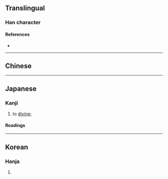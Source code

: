 {{also|稽}}
{{character info/new}}
<!-- may be replaced by zh-forms -->
==Translingual==

===Han character===
{{Han char|rn=5|rad=乙|as=05|sn=6|four=22610|canj=XYRU,YRU|ids=⿰占乚}}

====References====
* {{Han ref|kx=0084.120|dkj=00182|dj=0171.110|hdz=10053.050|uh=4E69|ud=20073|bh=A5E4|bd=42468}}

----

==Chinese==
{{zh-see|稽|v|to [[divine]]}}

----

==Japanese==

===Kanji===
{{ja-kanji|grade=|rs=乙05}}

# to [[divine]]; {{non-gloss definition|alternative form of {{m|ja|卟}} or {{m|ja|稽}}.}}

====Readings====
{{ja-readings
|goon=けい
|kanon=けい
|kun=うらな-う<うらな-ふ
}}

----

==Korean==

===Hanja===
{{ko-hanja|hangeul=계|rv=gye|mr=kye}}

# {{defn|lang=ko|sort=乙05}}